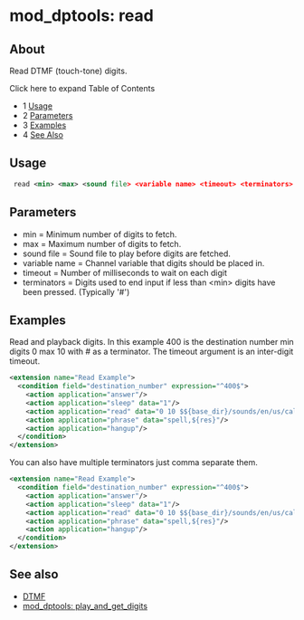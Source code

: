 
# mod_dptools: read 

 

## About

Read DTMF (touch-tone) digits.

Click here to expand Table of Contents

* 1 [Usage](#usage)
* 2 [Parameters](#parameters)
* 3 [Examples](#examples)
* 4 [See Also](#see-also)

## Usage

```xml
 read <min> <max> <sound file> <variable name> <timeout> <terminators>
```

## Parameters

* min = Minimum number of digits to fetch.
* max = Maximum number of digits to fetch.
* sound file = Sound file to play before digits are fetched.
* variable name = Channel variable that digits should be placed in.
* timeout = Number of milliseconds to wait on each digit
* terminators = Digits used to end input if less than \<min> digits have been pressed. (Typically '#')

## Examples

Read and playback digits. In this example 400 is the destination number min digits 0 max 10 with # as a terminator. The timeout argument is an inter-digit timeout.

```xml
<extension name="Read Example">
  <condition field="destination_number" expression="^400$">
    <action application="answer"/>
    <action application="sleep" data="1"/>
    <action application="read" data="0 10 $${base_dir}/sounds/en/us/callie/conference/8000/conf-pin.wav res 10000 #"/>
    <action application="phrase" data="spell,${res}"/>
    <action application="hangup"/>
  </condition>
</extension>
```

You can also have multiple terminators just comma separate them.

```xml
<extension name="Read Example">
  <condition field="destination_number" expression="^400$">
    <action application="answer"/>
    <action application="sleep" data="1"/>
    <action application="read" data="0 10 $${base_dir}/sounds/en/us/callie/conference/8000/conf-pin.wav res 10000 #,*"/>
    <action application="phrase" data="spell,${res}"/>
    <action application="hangup"/>
  </condition>
</extension>
```

## See also

* [DTMF](../../Configuration/DTMF_9634268.mdx#5-other)
* [mod\_dptools: play\_and\_get\_digits](./6586933.mdx#about)



